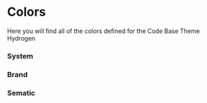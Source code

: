 



<Meta title="Colors" name="Docs" />

# Colors

Here you will find all of the colors defined for the Code Base Theme Hydrogen

### System

<Canvas withSource="none">
	<Story of={BlackStory.black} />
	<Story of={WhiteStory.white} />
	<Story of={GreyStory.gray} />
</Canvas>

### Brand

<Canvas withSource="none">
	<Story of={PrimaryStory.primary} />
	<Story of={SecondaryStory.secondary} />
	<Story of={TertiaryStory.tertiary} />
	<Story of={FunnelStory.funnel} />
</Canvas>

### Sematic

<Canvas withSource="none">
	<Story of={PositiveStory.positive} />
	<Story of={NegativeStory.negative} />
	<Story of={InfoStory.info} />
	<Story of={NoticeStory.notice} />
</Canvas>
